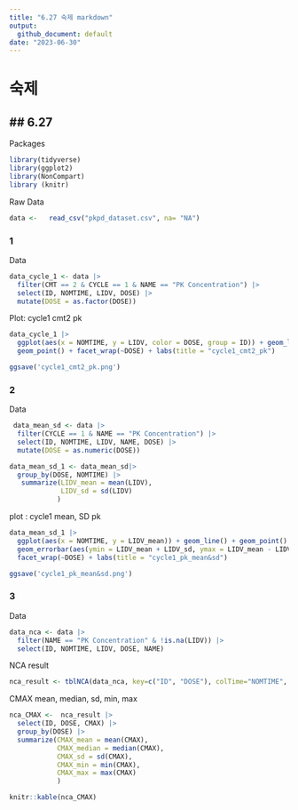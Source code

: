 ```yaml
---
title: "6.27 숙제 markdown"
output:
  github_document: default
date: "2023-06-30"
---
```



# 숙제

## 6.27
--



Packages

```r
library(tidyverse)
library(ggplot2)
library(NonCompart)
library (knitr)

```

Raw Data

```r
data <-   read_csv("pkpd_dataset.csv", na= "NA")
```


### 1

Data
```r
data_cycle_1 <- data |>
  filter(CMT == 2 & CYCLE == 1 & NAME == "PK Concentration") |>
  select(ID, NOMTIME, LIDV, DOSE) |>
  mutate(DOSE = as.factor(DOSE))
```


Plot: cycle1 cmt2 pk
```r
data_cycle_1 |>
  ggplot(aes(x = NOMTIME, y = LIDV, color = DOSE, group = ID)) + geom_line() +
  geom_point() + facet_wrap(~DOSE) + labs(title = "cycle1_cmt2_pk")

ggsave('cycle1_cmt2_pk.png')
```



### 2

Data
```r
 data_mean_sd <- data |>
  filter(CYCLE == 1 & NAME == "PK Concentration") |>
  select(ID, NOMTIME, LIDV, NAME, DOSE) |>
  mutate(DOSE = as.numeric(DOSE))

data_mean_sd_1 <- data_mean_sd|>
  group_by(DOSE, NOMTIME) |>
   summarize(LIDV_mean = mean(LIDV),
             LIDV_sd = sd(LIDV)
            )
```



plot : cycle1 mean, SD pk

```r

data_mean_sd_1 |>
  ggplot(aes(x = NOMTIME, y = LIDV_mean)) + geom_line() + geom_point() +
  geom_errorbar(aes(ymin = LIDV_mean + LIDV_sd, ymax = LIDV_mean - LIDV_sd)) +
  facet_wrap(~DOSE) + labs(title = "cycle1_pk_mean&sd")

ggsave('cycle1_pk_mean&sd.png')
```



### 3

Data

```r
data_nca <- data |>
  filter(NAME == "PK Concentration" & !is.na(LIDV)) |>
  select(ID, NOMTIME, LIDV, DOSE, NAME)
```

NCA result


```r
nca_result <- tblNCA(data_nca, key=c("ID", "DOSE"), colTime="NOMTIME", colConc="LIDV",timeUnit = "h", doseUnit="mg", concUnit="ng/mL")
```


CMAX mean, median, sd, min, max

```r
nca_CMAX <-  nca_result |>
  select(ID, DOSE, CMAX) |>
  group_by(DOSE) |>
  summarize(CMAX_mean = mean(CMAX),
            CMAX_median = median(CMAX),
            CMAX_sd = sd(CMAX),
            CMAX_min = min(CMAX),
            CMAX_max = max(CMAX)
            )

knitr::kable(nca_CMAX)
```

